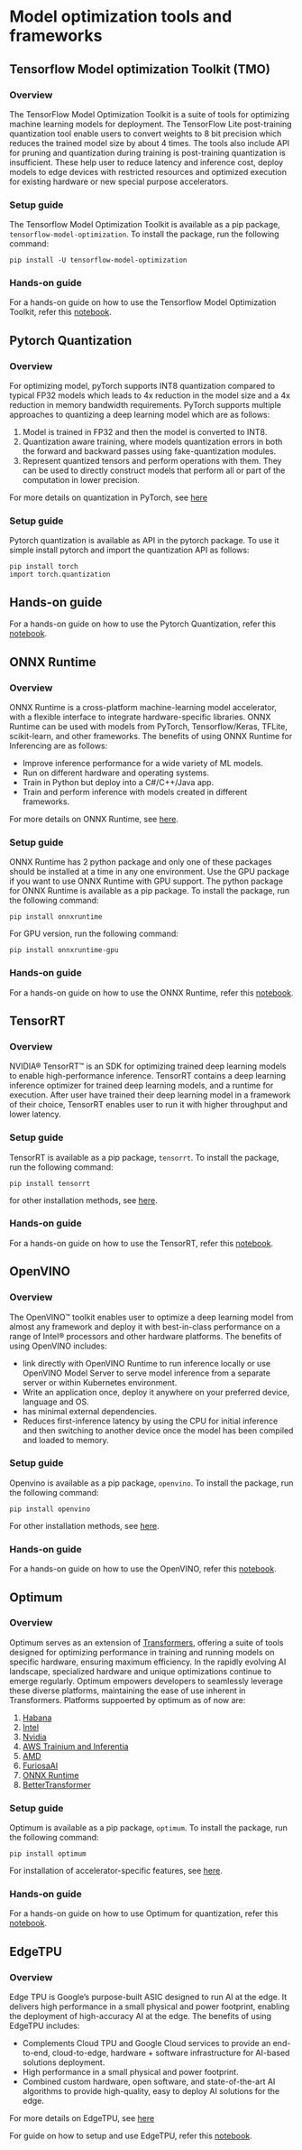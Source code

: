 # Model optimization tools and frameworks

## Tensorflow Model optimization Toolkit (TMO)

### Overview

The TensorFlow Model Optimization Toolkit is a suite of tools for optimizing machine learning models for deployment. 
The TensorFlow Lite post-training quantization tool enable users to convert weights to 8 bit precision which reduces the trained model size by about 4 times. 
The tools also include API for pruning and quantization during training is post-training quantization is insufficient.
These help user to reduce latency and inference cost, deploy models to edge devices with restricted resources and optimized execution for existing hardware or new special purpose accelerators.

### Setup guide

The Tensorflow Model Optimization Toolkit is available as a pip package, `tensorflow-model-optimization`. To install the package, run the following command:
```
pip install -U tensorflow-model-optimization
```

### Hands-on guide

For a hands-on guide on how to use the Tensorflow Model Optimization Toolkit, refer this [notebook](https://colab.research.google.com/drive/1t1Tq6i0JZbOwloyhkSjg8uTTVX9iUkgj#scrollTo=D_MCHp6cwCFb).
## Pytorch Quantization

### Overview

For optimizing model, pyTorch supports INT8 quantization compared to typical FP32 models which leads to 4x reduction in the model size and a 4x reduction in memory bandwidth requirements. 
PyTorch supports multiple approaches to quantizing a deep learning model which are as follows:
1. Model is trained in FP32 and then the model is converted to INT8. 
2. Quantization aware training, where models quantization errors in both the forward and backward passes using fake-quantization modules. 
3. Represent quantized tensors and perform operations with them. They can be used to directly construct models that perform all or part of the computation in lower precision. 

For more details on quantization in PyTorch, see [here](https://pytorch.org/docs/stable/quantization.html)

### Setup guide

Pytorch quantization is available as API in the pytorch package. To use it simple install pytorch and import the quantization API as follows: 
```
pip install torch
import torch.quantization
```
## Hands-on guide

For a hands-on guide on how to use the Pytorch Quantization, refer this [notebook](https://colab.research.google.com/drive/1toyS6IUsFvjuSK71oeLZZ51mm8hVnlZv).

## ONNX Runtime

### Overview

ONNX Runtime is a cross-platform machine-learning model accelerator, with a flexible interface to integrate hardware-specific libraries. 
ONNX Runtime can be used with models from PyTorch, Tensorflow/Keras, TFLite, scikit-learn, and other frameworks.
The benefits of using ONNX Runtime for Inferencing are as follows:
- Improve inference performance for a wide variety of ML models.
- Run on different hardware and operating systems.
- Train in Python but deploy into a C#/C++/Java app.
- Train and perform inference with models created in different frameworks.

For more details on ONNX Runtime, see [here](https://onnxruntime.ai/docs/).

### Setup guide

ONNX Runtime has 2 python package and only one of these packages should be installed at a time in any one environment. 
Use the GPU package if you want to use ONNX Runtime with GPU support.
The python package for ONNX Runtime is available as a pip package. To install the package, run the following command:
```
pip install onnxruntime
```

For GPU version, run the following command:
```
pip install onnxruntime-gpu
```

### Hands-on guide

For a hands-on guide on how to use the ONNX Runtime, refer this [notebook](https://colab.research.google.com/drive/1A-qYPX52V2q-7fXHaLeNRJqPUk3a4Qkd).

## TensorRT

### Overview

NVIDIA® TensorRT™ is an SDK for optimizing trained deep learning models to enable high-performance inference. 
TensorRT contains a deep learning inference optimizer for trained deep learning models, and a runtime for execution.
After user have trained their deep learning model in a framework of their choice, TensorRT enables user to run it with higher throughput and lower latency.

### Setup guide

TensorRT is available as a pip package, `tensorrt`. To install the package, run the following command:
```
pip install tensorrt
```
for other installation methods, see [here](https://docs.nvidia.com/deeplearning/tensorrt/quick-start-guide/index.html#install).

### Hands-on guide

For a hands-on guide on how to use the TensorRT, refer this [notebook](https://colab.research.google.com/drive/1b8ueEEwgRc9fGqky1f6ZPx5A2ak82FE1).

## OpenVINO

### Overview

The OpenVINO™ toolkit enables user to optimize a deep learning model from almost any framework and deploy it with best-in-class performance on a range of Intel® processors and other hardware platforms.
The benefits of using OpenVINO includes:
- link directly with OpenVINO Runtime to run inference locally or use OpenVINO Model Server to serve model inference from a separate server or within Kubernetes environment.
- Write an application once, deploy it anywhere on your preferred device, language and OS.
- has minimal external dependencies.
- Reduces first-inference latency by using the CPU for initial inference and then switching to another device once the model has been compiled and loaded to memory.

### Setup guide

Openvino is available as a pip package, `openvino`. To install the package, run the following command:
```
pip install openvino
```

For other installation methods, see [here](https://docs.openvino.ai/2023.2/openvino_docs_install_guides_overview.html?VERSION=v_2023_2_0&OP_SYSTEM=LINUX&DISTRIBUTION=ARCHIVE).

### Hands-on guide

For a hands-on guide on how to use the OpenVINO, refer this [notebook](https://colab.research.google.com/drive/1FWD0CloFt6gIEd0WBSMBDDKzA7YUE8Wz).

## Optimum

### Overview

Optimum serves as an extension of [Transformers](https://huggingface.co/docs/transformers), offering a suite of tools designed for optimizing performance in training and 
running models on specific hardware, ensuring maximum efficiency. In the rapidly evolving AI landscape, specialized hardware and unique optimizations continue to emerge regularly. 
Optimum empowers developers to seamlessly leverage these diverse platforms, maintaining the ease of use inherent in Transformers. 
Platforms suppoerted by optimum as of now are:
1. [Habana](https://huggingface.co/docs/optimum/habana/index) 
2. [Intel](https://huggingface.co/docs/optimum/intel/index)
3. [Nvidia](https://github.com/huggingface/optimum-nvidia)
4. [AWS Trainium and Inferentia](https://huggingface.co/docs/optimum-neuron/index)
5. [AMD](https://huggingface.co/docs/optimum/amd/index)
8. [FuriosaAI](https://huggingface.co/docs/optimum/furiosa/index)
9. [ONNX Runtime](https://huggingface.co/docs/optimum/onnxruntime/overview)
10. [BetterTransformer](https://huggingface.co/docs/optimum/bettertransformer/overview)

### Setup guide

Optimum is available as a pip package, `optimum`. To install the package, run the following command:
```
pip install optimum
``` 

For installation of accelerator-specific features, see [here](https://huggingface.co/docs/optimum/installation).

### Hands-on guide

For a hands-on guide on how to use Optimum for quantization, refer this [notebook](https://colab.research.google.com/drive/1tz4eHqSZzGlXXS3oBUc2NRbuRCn2HjdN).

## EdgeTPU

### Overview

Edge TPU is Google’s purpose-built ASIC designed to run AI at the edge. It delivers high performance in a small physical and power footprint, enabling the deployment of high-accuracy AI at the edge.
The benefits of using EdgeTPU includes:
- Complements Cloud TPU and Google Cloud services to provide an end-to-end, cloud-to-edge, hardware + software infrastructure for AI-based solutions deployment.
- High performance in a small physical and power footprint.
- Combined custom hardware, open software, and state-of-the-art AI algorithms to provide high-quality, easy to deploy AI solutions for the edge.

For more details on EdgeTPU, see [here](https://cloud.google.com/edge-tpu)

For guide on how to setup and use EdgeTPU, refer this [notebook](https://colab.research.google.com/drive/1aMEZE2sI9aMLLBVJNSS37ltMwmtEbMKl).


